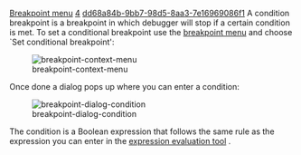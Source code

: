 [[Property:title|Breakpoint menu]]
[[Property:weight|4]]
[[Property:uuid|dd68a84b-9bb7-98d5-8aa3-7e16969086f1]]
A condition breakpoint is a breakpoint in which debugger will stop if a certain condition is met. To set a conditional breakpoint use the [[Breakpoint editing|breakpoint menu]]  and choose `Set conditional breakpoint': 

[[Image:breakpoint-context-menu]]  

Once done a dialog pops up where you can enter a condition:

[[Image:breakpoint-dialog-condition]]  

The condition is a Boolean expression that follows the same rule as the expression you can enter in the [[Expression evaluation|expression evaluation tool]] . <br/>


{{warning|'''Caution''': if you enter an expression that is not supported or which raises an error during evaluation, by default the condition is considered as True (then the debugger will stop) }}

{{seealso|<br/>
[[Breakpoint editing|Breakpoint menu]]  <br/>
[[Breakpoint commands|Breakpoints commands]]  <br/>
[[Breakpoint information command|Breakpoint information command]]  <br/>
[[Expression evaluation|Expression evaluation tool]]  <br/>
}}




